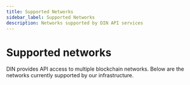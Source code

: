 ```yaml
---
title: Supported Networks
sidebar_label: Supported Networks
description: Networks supported by DIN API services
---
```



# Supported networks

DIN provides API access to multiple blockchain networks. Below are the networks currently supported
by our infrastructure.

<SectionNetworks />


